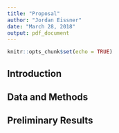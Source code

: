 ```yaml
---
title: "Proposal"
author: "Jordan Eissner"
date: "March 28, 2018"
output: pdf_document
---
```


```r
knitr::opts_chunk$set(echo = TRUE)
```

## Introduction


## Data and Methods


## Preliminary Results


